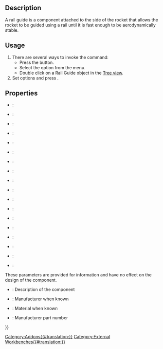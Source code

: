 <languages/>
<translate>

<!--T:1-->
{{Docnav
|[[Rocket_RailButton|Rail Button]]
|[[Rocket_Ejection_Charge_Calculator|Ejection Charge Calculator]]
|[[Rocket_Workbench|Rocket Workbench]]
|IconL=Rocket_RailButton.svg
|IconR=Rocket_Calculator.svg
|IconC=RocketWorkbench.svg
}}

<!--T:2-->
{{GuiCommand
|Name=Rocket RailGuide
|MenuLocation=Rocket → Launch Guides → Rail Guide
|Workbenches=[[Rocket_Workbench|Rocket Workbench]]
|Version=0.19
}}

== Description == <!--T:3-->

<!--T:4-->
A rail guide is a component attached to the side of the rocket that allows the rocket to be guided using a rail until it is fast enough to be aerodynamically stable.

== Usage == <!--T:5-->

<!--T:6-->
# There are several ways to invoke the command:
#* Press the {{Button|[[Image:Rocket_RailGuide.svg|16px]] [[Rocket_RailGuide|Rail Guide]]}} button.
#* Select the {{MenuCommand|Rocket → Launch Guides→ [[Image:Rocket_RailGuide.svg|16px]] Rail Guide}} option from the menu.
#* Double click on a Rail Guide object in the [[Tree_view|Tree view]].
# Set options and press {{Button|OK}}.

== Properties == <!--T:7-->

<!--T:8-->
{{TitleProperty|Rail Guide}}

<!--T:9-->
* {{PropertyData|Aft Sweep}}:
* {{PropertyData|Aft Sweep Angle}}:
* {{PropertyData|Auto Diameter}}:
* {{PropertyData|Base Thickness}}:
* {{PropertyData|Base Width}}:
* {{PropertyData|Diameter}}:
* {{PropertyData|Forward Sweep}}:
* {{PropertyData|Forward Sweep Angle}}:
* {{PropertyData|Length}}:
* {{PropertyData|Middle Width}}:
* {{PropertyData|Notch}}:
* {{PropertyData|Notch Depth}}:
* {{PropertyData|Notch Width}}:
* {{PropertyData|Rail Guide Base Type}}:
* {{PropertyData|Thickness}}:
* {{PropertyData|Top Thickness}}:
* {{PropertyData|Top Width}}:
* {{PropertyData|VAngle}}:

<!--T:10-->
{{TitleProperty|Rocket Component}}

<!--T:11-->
These parameters are provided for information and have no effect on the design of the component.

<!--T:12-->
* {{PropertyData|Description}}: Description of the component
* {{PropertyData|Manufacturer}}: Manufacturer when known
* {{PropertyData|Material}}: Material when known
* {{PropertyData|Part Number}}: Manufacturer part number


<!--T:13-->
{{Docnav
|[[Rocket_RailButton|Rail Button]]
|[[Rocket_Ejection_Charge_Calculator|Ejection Charge Calculator]]
|[[Rocket_Workbench|Rocket Workbench]]
|IconL=Rocket_RailButton.svg
|IconR=Rocket_Calculator.svg
|IconC=RocketWorkbench.svg
}}

</translate>
{{Userdocnavi{{#translation:}}}}
[[Category:Addons{{#translation:}}]]
[[Category:External Workbenches{{#translation:}}]]